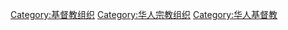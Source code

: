 [[Category:基督教组织|Category:基督教组织]]
[[Category:华人宗教组织|Category:华人宗教组织]]
[[Category:华人基督教|Category:华人基督教]]
